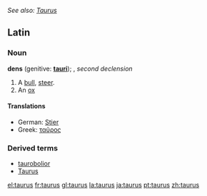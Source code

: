 ''See also: [[Taurus]]''
==Latin==
===Noun===
'''dens''' (genitive: '''[[tauri]]'''); {{m}}, ''second declension''

# A [[bull]], [[steer]].
# An [[ox]]

====Translations====
{{top}}
*German: [[Stier]]
*Greek: [[ταῦρος]]
{{mid}}
{{bottom}}

===Derived terms===
*[[taurobolior]]
*[[Taurus]]

[[el:taurus]]
[[fr:taurus]]
[[gl:taurus]]
[[la:taurus]]
[[ja:taurus]]
[[pt:taurus]]
[[zh:taurus]]